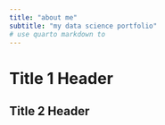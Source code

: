 ```yaml
---
title: "about me"
subtitle: "my data science portfolio"
# use quarto markdown to 
---
```


# Title 1 Header
## Title 2 Header



